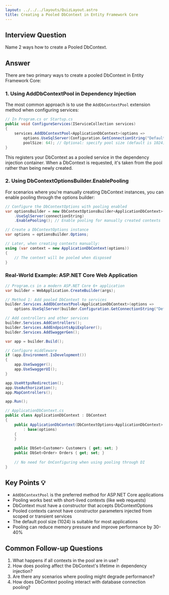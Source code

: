 ```yaml
---
layout: ../../../layouts/QuizLayout.astro
title: Creating a Pooled DbContext in Entity Framework Core
---
```


## Interview Question
Name 2 ways how to create a Pooled DbContext.

## Answer
There are two primary ways to create a pooled DbContext in Entity Framework Core:

### 1. Using AddDbContextPool in Dependency Injection

The most common approach is to use the `AddDbContextPool` extension method when configuring services:

```csharp
// In Program.cs or Startup.cs
public void ConfigureServices(IServiceCollection services)
{
    services.AddDbContextPool<ApplicationDbContext>(options =>
        options.UseSqlServer(Configuration.GetConnectionString("DefaultConnection")),
        poolSize: 64); // Optional: specify pool size (default is 1024)
}
```

This registers your DbContext as a pooled service in the dependency injection container. When a DbContext is requested, it's taken from the pool rather than being newly created.

### 2. Using DbContextOptionsBuilder.EnablePooling

For scenarios where you're manually creating DbContext instances, you can enable pooling through the options builder:

```csharp
// Configure the DbContextOptions with pooling enabled
var optionsBuilder = new DbContextOptionsBuilder<ApplicationDbContext>()
    .UseSqlServer(connectionString)
    .EnablePooling(); // Enable pooling for manually created contexts

// Create a DbContextOptions instance
var options = optionsBuilder.Options;

// Later, when creating contexts manually:
using (var context = new ApplicationDbContext(options))
{
    // The context will be pooled when disposed
}
```

### Real-World Example: ASP.NET Core Web Application

```csharp
// Program.cs in a modern ASP.NET Core 6+ application
var builder = WebApplication.CreateBuilder(args);

// Method 1: Add pooled DbContext to services
builder.Services.AddDbContextPool<ApplicationDbContext>(options =>
    options.UseSqlServer(builder.Configuration.GetConnectionString("DefaultConnection")));

// Add controllers and other services
builder.Services.AddControllers();
builder.Services.AddEndpointsApiExplorer();
builder.Services.AddSwaggerGen();

var app = builder.Build();

// Configure middleware
if (app.Environment.IsDevelopment())
{
    app.UseSwagger();
    app.UseSwaggerUI();
}

app.UseHttpsRedirection();
app.UseAuthorization();
app.MapControllers();

app.Run();

// ApplicationDbContext.cs
public class ApplicationDbContext : DbContext
{
    public ApplicationDbContext(DbContextOptions<ApplicationDbContext> options)
        : base(options)
    {
    }
    
    public DbSet<Customer> Customers { get; set; }
    public DbSet<Order> Orders { get; set; }
    
    // No need for OnConfiguring when using pooling through DI
}
```

## Key Points 💡
- `AddDbContextPool` is the preferred method for ASP.NET Core applications
- Pooling works best with short-lived contexts (like web requests)
- DbContext must have a constructor that accepts DbContextOptions
- Pooled contexts cannot have constructor parameters injected from scoped or transient services
- The default pool size (1024) is suitable for most applications
- Pooling can reduce memory pressure and improve performance by 30-40%

## Common Follow-up Questions
1. What happens if all contexts in the pool are in use?
2. How does pooling affect the DbContext's lifetime in dependency injection?
3. Are there any scenarios where pooling might degrade performance?
4. How does DbContext pooling interact with database connection pooling?
